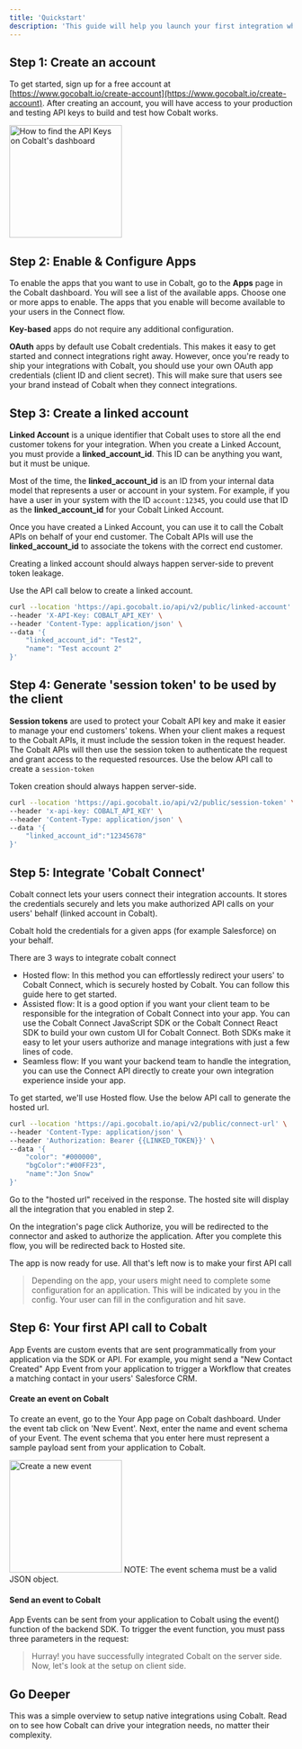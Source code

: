 ```yaml
---
title: 'Quickstart'
description: 'This guide will help you launch your first integration while the following guides dive deeper into the concepts and help you integrate Cobalt into your production application.'
---
```


## Step 1: Create an account

To get started, sign up for a free account at [https://www.gocobalt.io/create-account](https://www.gocobalt.io/create-account). 
After creating an account, you will have access to your production and testing API keys to build and test how Cobalt works.

<img height="200" src="/images/hero-light.svg" alt="How to find the API Keys on Cobalt's dashboard"/>

## Step 2: Enable & Configure Apps

To enable the apps that you want to use in Cobalt, go to the **Apps** page in the Cobalt dashboard. You will see a list of the available apps. 
Choose one or more apps to enable. The apps that you enable will become available to your users in the Connect flow.

**Key-based** apps do not require any additional configuration.

**OAuth** apps by default use Cobalt credentials. This makes it easy to get started and connect integrations right away. However, once you're ready to ship your integrations with Cobalt, you should use your own OAuth app credentials (client ID and client secret). This will make sure that users see your brand instead of Cobalt when they connect integrations.


## Step 3: Create a linked account

**Linked Account** is a unique identifier that Cobalt uses to store all the end customer tokens for your integration. When you create a Linked Account, 
you must provide a **linked_account_id**. This ID can be anything you want, but it must be unique.

Most of the time, the **linked_account_id** is an ID from your internal data model that represents a user or account in your system. For example, if you have 
a user in your system with the ID `account:12345`, you could use that ID as the **linked_account_id** for your Cobalt Linked Account.

Once you have created a Linked Account, you can use it to call the Cobalt APIs on behalf of your end customer. The Cobalt APIs will use the **linked_account_id**
 to associate the tokens with the correct end customer.

<Tip>
Creating a linked account should always happen server-side to prevent token leakage.
</Tip>

Use the API call below to create a linked account.

```bash
curl --location 'https://api.gocobalt.io/api/v2/public/linked-account' \
--header 'X-API-Key: COBALT_API_KEY' \
--header 'Content-Type: application/json' \
--data '{
    "linked_account_id": "Test2",
    "name": "Test account 2"
}'
```

## Step 4: Generate 'session token' to be used by the client

**Session tokens** are used to protect your Cobalt API key and make it easier to manage your end customers' tokens. When your client makes a request to the Cobalt APIs, it must include the session token in the request header. 
The Cobalt APIs will then use the session token to authenticate the request and grant access to the requested resources. Use the below API call to create a `session-token`

<Tip> 
Token creation should always happen server-side.
</Tip>

```bash
curl --location 'https://api.gocobalt.io/api/v2/public/session-token' \
--header 'x-api-key: COBALT_API_KEY' \
--header 'Content-Type: application/json' \
--data '{
    "linked_account_id":"12345678"
}'
```

## Step 5: Integrate 'Cobalt Connect'

Cobalt connect lets your users connect their integration accounts. It stores the credentials securely and lets you make authorized API calls on your users' behalf (linked account in Cobalt).

Cobalt hold the credentials for a given apps (for example Salesforce) on your behalf.

There are 3 ways to integrate cobalt connect

+ Hosted flow: In this method you can effortlessly redirect your users'  to Cobalt Connect, which is securely hosted by Cobalt. You can follow this guide here to get started.
+ Assisted flow: It is a good option if you want your client team to be responsible for the integration of Cobalt Connect into your app. You can use the Cobalt Connect JavaScript SDK or the Cobalt Connect React SDK to build your own custom UI for Cobalt Connect. Both SDKs make it easy to let your users authorize and manage integrations with just a few lines of code.
+ Seamless flow: If you want your backend team to handle the integration, you can use the Connect API directly to create your own integration experience inside your app.


To get started, we'll use Hosted flow. Use the below API call to generate the hosted url.

```bash
curl --location 'https://api.gocobalt.io/api/v2/public/connect-url' \
--header 'Content-Type: application/json' \
--header 'Authorization: Bearer {{LINKED_TOKEN}}' \
--data '{
    "color": "#000000",
    "bgColor":"#00FF23",
    "name":"Jon Snow"
}'
```


Go to the "hosted url" received in the response. The hosted site will display all the integration that you enabled in step 2.

On the integration's page click Authorize, you will be redirected to the connector and asked to authorize the application. After you complete this flow, 
you will be redirected back to Hosted site.

The app is now ready for use. All that's left now is to make your first API call

>Depending on the app, your users might need to complete some configuration for an application. This will be indicated by you in the config. Your user can fill in the configuration and hit save.


## Step 6: Your first API call to Cobalt

App Events are custom events that are sent programmatically from your application via the SDK or API. For example, you might send a "New Contact Created" App Event from your application to trigger a Workflow that creates a matching contact in your users' Salesforce CRM.

#### Create an event on Cobalt

To create an event, go to the Your App page on Cobalt dashboard. Under the event tab click on 'New Event'. Next, enter the name and event schema of 
your Event. The event schema that you enter here must represent a sample payload sent from your application to Cobalt.

<img height="200" src="/images/hero-light.svg" alt="Create a new event"/>

<Tip>
  NOTE: The event schema must be a valid JSON object.
</Tip>

#### Send an event to Cobalt
App Events can be sent from your application to Cobalt using the event() function of the backend SDK. To trigger the event function, you must pass 
three parameters in the request:

>Hurray! you have successfully integrated Cobalt on the server side. Now, let's look at the setup on client side.

## Go Deeper
This was a simple overview to setup native integrations using Cobalt. Read on to see how Cobalt can drive your integration needs, no matter their complexity.



